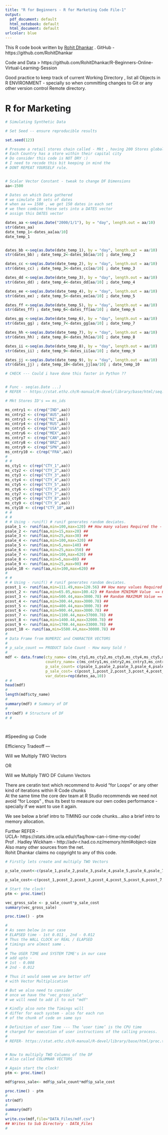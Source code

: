 ```yaml
---
title: "R for Beginners - R for Marketing Code File-1"
output:
  pdf_document: default
  html_notebook: default
  html_document: default
urlcolor: blue
---
```



This R code book written by [Rohit Dhankar](https://github.com/RohitDhankar) . GitHub - https://github.com/RohitDhankar 

Code and Data > https://github.com/RohitDhankar/R-Beginners-Online-Virtual-Learning-Session    

Good practice to keep track of current Working Directory , list all Objects in R ENVIRONMENT - specially so when committing changes to Git or any other version control Remote directory. 

# R for Marketing 

```r
# Simulating Synthetic Data 

# Set Seed -- ensure reproducible results 

set.seed(123)

# Presume a retail stores chain called - Mkt , having 200 Stores globally
# Each Country has a store within their capital city
# Do consider this code is NOT DRY :) 
# I need to recode this bit keeping in mind the 
# DONT REPEAT YOURSELF rule. 


# Scalar Vector Constant - tweak to change DF Dimensions
aa<-1500

# Dates on which Data gathered 
# we simulate 10 sets of dates 
# when aa == 1500 , we get 150 dates in each set 
# we then combine these sets into a DATES vector 
# assign this DATES vector 

dates_aa <-seq(as.Date("2000/1/1"), by = "day", length.out = aa/10) 
str(dates_aa)
date_temp_1<-dates_aa[aa/10]
date_temp_1


dates_bb <-seq(as.Date(date_temp_1), by = "day", length.out = aa/10)
str(dates_bb) ; date_temp_2<-dates_bb[aa/10] ; date_temp_2

dates_cc <-seq(as.Date(date_temp_2), by = "day", length.out = aa/10)
str(dates_cc) ; date_temp_3<-dates_cc[aa/10] ; date_temp_3

dates_dd <-seq(as.Date(date_temp_3), by = "day", length.out = aa/10)
str(dates_dd) ; date_temp_4<-dates_dd[aa/10] ; date_temp_4

dates_ee <-seq(as.Date(date_temp_4), by = "day", length.out = aa/10)
str(dates_ee) ; date_temp_5<-dates_ee[aa/10] ; date_temp_5

dates_ff <-seq(as.Date(date_temp_5), by = "day", length.out = aa/10)
str(dates_ff) ; date_temp_6<-dates_ff[aa/10] ; date_temp_6

dates_gg <-seq(as.Date(date_temp_6), by = "day", length.out = aa/10)
str(dates_gg) ; date_temp_7<-dates_gg[aa/10] ; date_temp_7

dates_hh <-seq(as.Date(date_temp_7), by = "day", length.out = aa/10)
str(dates_hh) ; date_temp_8<-dates_hh[aa/10] ; date_temp_8

dates_ii <-seq(as.Date(date_temp_8), by = "day", length.out = aa/10)
str(dates_ii) ; date_temp_9<-dates_ii[aa/10] ; date_temp_9

dates_jj <-seq(as.Date(date_temp_9), by = "day", length.out = aa/10)
str(dates_jj) ; date_temp_10<-dates_jj[aa/10] ; date_temp_10

# CHECK --- Could i have done this faster in Python ?? 


# Func - seq(as.Date ...)
# REFER -- https://stat.ethz.ch/R-manual/R-devel/library/base/html/seq.Date.html

# Mkt Stores ID's == ms_ids

ms_cntry1 <- c(rep("IND",aa))
ms_cntry2 <- c(rep("AUS",aa))
ms_cntry3 <- c(rep("NZ",aa))
ms_cntry4 <- c(rep("RUS",aa))
ms_cntry5 <- c(rep("USA",aa))
ms_cntry6 <- c(rep("MEX",aa))
ms_cntry7 <- c(rep("CAN",aa))
ms_cntry8 <- c(rep("BRZ",aa))
ms_cntry9 <- c(rep("SPN",aa))
ms_cntry10 <- c(rep("FRA",aa))
#
# #
ms_cty1 <- c(rep("CTY_1",aa))
ms_cty2 <- c(rep("CTY_2",aa))
ms_cty3 <- c(rep("CTY_3",aa))
ms_cty4 <- c(rep("CTY_4",aa))
ms_cty5 <- c(rep("CTY_5",aa))
ms_cty6 <- c(rep("CTY_6",aa))
ms_cty7 <- c(rep("CTY_7",aa))
ms_cty8 <- c(rep("CTY_8",aa))
ms_cty9 <- c(rep("CTY_9",aa))
ms_cty10 <- c(rep("CTY_10",aa))
# #
# #
# # Using - runif() # runif generates random deviates.
psale_1 <- runif(aa,min=100,max=120) ## How many values Required the - N == aa
psale_2 <- runif(aa,min=15,max=20) ##
psale_3 <- runif(aa,min=25,max=30) ##
psale_4 <- runif(aa,min=100,max=320) ##
psale_5 <- runif(aa,min=5,max=140) ##
psale_6 <- runif(aa,min=25,max=350) ##
psale_7 <- runif(aa,min=100,max=620) ##
psale_8 <- runif(aa,min=5,max=80) ##
psale_9 <- runif(aa,min=25,max=90) ##
psale_10 <- runif(aa,min=100,max=620) ##
#
# #
# # Using - runif() # runif generates random deviates.
pcost_1 <- runif(aa,min=111.49,max=120.56) ## How many values Required the - N == 5
pcost_2 <- runif(aa,min=65.05,max=100.42) ## Random MINIMUM Value  == 65.05
pcost_3 <- runif(aa,min=500.44,max=3000.78) ## Random MAXIMUM Value == 3000.78
pcost_4 <- runif(aa,min=300.44,max=3000.78) ##
pcost_5 <- runif(aa,min=400.44,max=3000.78) ##
pcost_6 <- runif(aa,min=900.44,max=3000.78) ##
pcost_7 <- runif(aa,min=1100.44,max=37000.78) ##
pcost_8 <- runif(aa,min=1400.44,max=32000.78) ##
pcost_9 <- runif(aa,min=1700.44,max=33000.78) ##
pcost_10 <- runif(aa,min=5500.44,max=30000.78) ##
#
# Data Frame from NUMERIC and CHARACTER VECTORS
#
# p_sale_count == PRODUCT Sale Count - How many Sold !
#
mdf <- data.frame(cty_name= c(ms_cty1,ms_cty2,ms_cty3,ms_cty4,ms_cty5,ms_cty6,ms_cty7,ms_cty8,ms_cty9,ms_cty10),
                  country_name= c(ms_cntry1,ms_cntry2,ms_cntry3,ms_cntry4,ms_cntry5,ms_cntry6,ms_cntry7,ms_cntry8,ms_cntry9,ms_cntry10),
                  p_sale_count= c(psale_1,psale_2,psale_3,psale_4,psale_5,psale_6,psale_7,psale_8,psale_9,psale_10),
                  p_sale_cost= c(pcost_1,pcost_2,pcost_3,pcost_4,pcost_5,pcost_6,pcost_7,pcost_8,pcost_9,pcost_10),
                  var_dates=rep(dates_aa,10))
# #
head(mdf)
#
length(mdf$cty_name)
#
summary(mdf) # Summary of DF
#
str(mdf) # Structure of DF
# #

 
```
#Speeding up Code  

Efficiency Tradeoff --- 

Will we Multiply TWO Vectors 

OR 

Will we Multiply TWO DF Column Vectors 

There are ceratin text which recommend to Avoid "for Loops" 
or any other kind of iterations within R Code chunks  
At the same time the core dev team at R Studio recommends 
we need not avoid "for Loops" , thus its best to measure 
our own codes performance - specially if we want to use it again. 

We see below a brief intro to TIMING our code chunks...also
a brief intro to memory allocation.   

Further REFER -  
UCLA- https://stats.idre.ucla.edu/r/faq/how-can-i-time-my-code/  
Prof . Hadley Wickham - http://adv-r.had.co.nz/memory.html#object-size  
Also many other sources from the net.  
Rohit Dhankar claims no copyright to any of this code.   







```r

# Firstly lets create and multiply TWO Vectors 

p_sale_count<-c(psale_1,psale_2,psale_3,psale_4,psale_5,psale_6,psale_7,psale_8,psale_9,psale_10)

p_sale_cost<-c(pcost_1,pcost_2,pcost_3,pcost_4,pcost_5,pcost_6,pcost_7,pcost_8,pcost_9,pcost_10)


```



```r

# Start the clock!
ptm <- proc.time()

vec_gross_sale <- p_sale_count*p_sale_cost
summary(vec_gross_sale)

proc.time() - ptm 

#
# As seen below in our case 
# ELAPSED time - 1st 0.011 , 2nd - 0.012
# Thus the WALL CLOCK or REAL / ELAPSED 
# timings are almost same . 
#
# The USER TIME and SYSTEM TIME's in our case 
# add upto - 
# 1st - 0.008
# 2nd - 0.012

# Thus it would seem we are better off 
# with Vector Multiplication

# But we also need to consider 
# once we have the "vec_gross_sale" 
# we will need to add it to out "mdf"

# Kindly also note the Timings will
# differ for each system - also for each run 
# of the chunk of code on same sys

# Definition of user Time --- The ‘user time’ is the CPU time 
# charged for execution of user instructions of the calling process.
#
# REFER- https://stat.ethz.ch/R-manual/R-devel/library/base/html/proc.time.html



```


```r

# Now to multiply TWO Columns of the DF 
# Also called COLUMNAR VECTORS 

# Again start the clock!
ptm <- proc.time()

mdf$gross_sale<- mdf$p_sale_count*mdf$p_sale_cost

proc.time() - ptm 
#
str(mdf)
#
summary(mdf)
#
write.csv(mdf,file="DATA_Files/mdf.csv") 
## Writes to Sub Directory - DATA_Files
#


```


```r


```




```r


```



```r


```



```r


```




```r


```




```r


```




```r


```




```r


```




```r


```




```r


```




```r


```




```r


```
